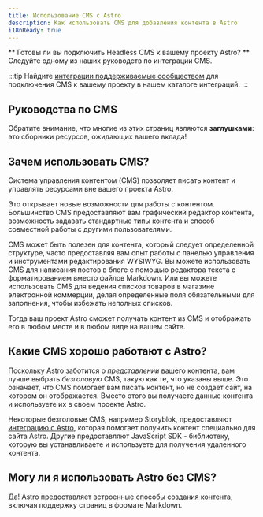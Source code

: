 ```yaml
---
title: Использование CMS с Astro
description: Как использовать CMS для добавления контента в Astro
i18nReady: true
---
```




** Готовы ли вы подключить Headless CMS к вашему проекту Astro? ** Следуйте одному из наших руководств по интеграции CMS.

:::tip
Найдите [интеграции поддерживаемые сообществом](https://astro.build/integrations/?search=cms) для подключения CMS к вашему проекту в нашем каталоге интеграций. 
:::

## Руководства по CMS

Обратите внимание, что многие из этих страниц являются **заглушками**: это сборники ресурсов, ожидающих вашего вклада!

<CMSGuidesNav />

## Зачем использовать CMS?

Система управления контентом (CMS) позволяет писать контент и управлять ресурсами вне вашего проекта Astro.

Это открывает новые возможности для работы с контентом. Большинство CMS предоставляют вам графический редактор контента, возможность задавать стандартные типы контента и способ совместной работы с другими пользователями.

CMS может быть полезен для контента, который следует определенной структуре, часто предоставляя вам опыт работы с панелью управления и инструментами редактирования WYSIWYG. Вы можете использовать CMS для написания постов в блоге с помощью редактора текста с форматированием вместо файлов Markdown. Или вы можете использовать CMS для ведения списков товаров в магазине электронной коммерции, делая определенные поля обязательными для заполнения, чтобы избежать неполных списков. 

Тогда ваш проект Astro сможет получать контент из CMS и отображать его в любом месте и в любом виде на вашем сайте.


## Какие CMS хорошо работают с Astro?

Поскольку Astro заботится о _представлении_ вашего контента, вам лучше выбрать _безголовую_ CMS, такую как те, что указаны выше. Это означает, что CMS помогает вам писать контент, но не создает сайт, на котором он отображается. Вместо этого вы получаете данные контента и используете их в своем проекте Astro. 

Некоторые безголовые CMS, например Storyblok, предоставляют [интеграцию с Astro](/ru/guides/integrations-guide/), которая помогает получить контент специально для сайта Astro. Другие предоставляют JavaScript SDK - библиотеку, которую вы устанавливаете и используете для получения удаленного контента.

## Могу ли я использовать Astro без CMS?

Да! Astro предоставляет встроенные способы [создания контента](/ru/guides/content/), включая поддержку страниц в формате Markdown.
